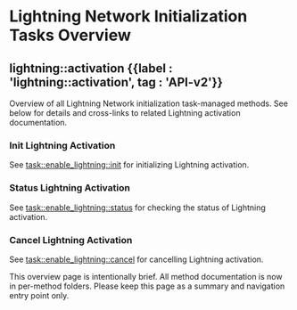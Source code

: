 
# Lightning Network Initialization Tasks Overview

## lightning::activation {{label : 'lightning::activation', tag : 'API-v2'}}

Overview of all Lightning Network initialization task-managed methods. See below for details and cross-links to related Lightning activation documentation.

### Init Lightning Activation

See [task::enable\_lightning::init](/komodo-defi-framework/api/v20/lightning/activation/init/) for initializing Lightning activation.

### Status Lightning Activation

See [task::enable\_lightning::status](/komodo-defi-framework/api/v20/lightning/activation/status/) for checking the status of Lightning activation.

### Cancel Lightning Activation

See [task::enable\_lightning::cancel](/komodo-defi-framework/api/v20/lightning/activation/cancel/) for cancelling Lightning activation.

<TocForIndex />

<DevComment>
  This overview page is intentionally brief. All method documentation is now in per-method folders. Please keep this page as a summary and navigation entry point only.
</DevComment>

